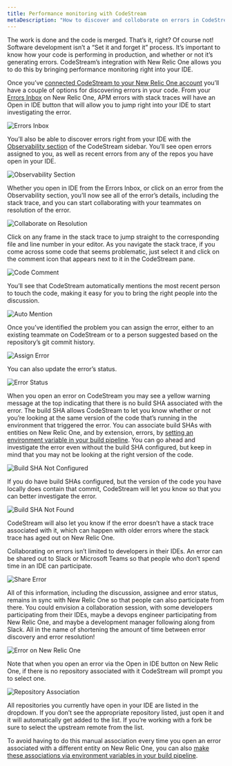 ```yaml
---
title: Performance monitoring with CodeStream
metaDescription: "How to discover and colloborate on errors in CodeStream."
---
```


The work is done and the code is merged. That’s it, right? Of course not!
Software development isn’t a “Set it and forget it” process. It’s important to
know how your code is performing in production, and whether or not it’s
generating errors. CodeStream’s integration with New Relic One allows you to do
this by bringing performance monitoring right into your IDE.

Once you’ve [connected CodeStream to your New Relic One
account](/docs/codestream/start-here/codestream-new-relic) you’ll have a couple
of options for discovering errors in your code. From your [Errors
Inbox](/docs/errors-inbox/errors-inbox/) on New Relic One, APM errors with stack
traces will have an Open in IDE button that will allow you to jump right into
your IDE to start investigating the error.

![Errors Inbox](/images/ErrorsInbox.png)

You’ll also be able to discover errors right from your IDE with the
[Observability
section](/docs/codestream/codestream-ui-overview/observability-section) of the
CodeStream sidebar. You’ll see open errors assigned to you, as well as recent
errors from any of the repos you have open in your IDE.

![Observability Section](/images/ObservabilitySection.png)

Whether you open in IDE from the Errors Inbox, or click on an error from the
Observability section, you’ll now see all of the error’s details, including the
stack trace, and you can start collaborating with your teammates on resolution
of the error.

![Collaborate on Resolution](/images/Observability-VSC.gif)

Click on any frame in the stack trace to jump straight to the corresponding file
and line number in your editor. As you navigate the stack trace, if you come
across some code that seems problematic, just select it and click on the comment
icon that appears next to it in the CodeStream pane. 

![Code Comment](/images/ErrorCodeComment.png) 

You’ll see that CodeStream automatically mentions the most recent person to
touch the code, making it easy for you to bring the right people into the
discussion.

![Auto Mention](/images/ErrorAutoMention.png)

Once you’ve identified the problem you can assign the error, either to an
existing teammate on CodeStream or to a person suggested based on the
repository’s git commit history.

![Assign Error](/images/ErrorAssignee.png)

You can also update the error’s status.

![Error Status](/images/ErrorStatus.png)

When you open an error on CodeStream you may see a yellow warning message at the
top indicating that there is no build SHA associated with the error. The build
SHA allows CodeStream to let you know whether or not you’re looking at the same
version of the code that’s running in the environment that triggered the error.
You can associate build SHAs with entities on New Relic One, and by extension,
errors, by [setting an environment variable in your build
pipeline](/docs/codestream/start-here/codestream-new-relic/#buildsha). You can go
ahead and investigate the error even without the build SHA configured, but keep
in mind that you may not be looking at the right version of the code.

![Build SHA Not Configured](/images/BuildSHANotConfigured.png)

If you do have build SHAs configured, but the version of the code you have
locally does contain that commit, CodeStream will let you know so that you can
better investigate the error.

![Build SHA Not Found](/images/BuildSHANotFound.png)

CodeStream will also let you know if the error doesn’t have a stack trace
associated with it, which can happen with older errors where the stack trace has
aged out on New Relic One.

Collaborating on errors isn’t limited to developers in their IDEs. An error can
be shared out to Slack or Microsoft Teams so that people who don’t spend time in
an IDE can participate.

![Share Error](/images/ShareError.png)

All of this information, including the discussion, assignee and error status,
remains in sync with New Relic One so that people can also participate from
there. You could envision a collaboration session, with some developers
participating from their IDEs, maybe a devops engineer participating from New
Relic One, and maybe a development manager following along from Slack. All in
the name of shortening the amount of time between error discovery and error
resolution!

![Error on New Relic One](/images/ErrorOnNR1.png)

Note that when you open an error via the Open in IDE button on New Relic One, if
there is no repository associated with it CodeStream will prompt you to select
one.

![Repository Association](/images/RepoAssociation.png)

All repositories you currently have open in your IDE are listed in the dropdown.
If you don’t see the appropriate repository listed, just open it and it will
automatically get added to the list. If you’re working with a fork be sure to
select the upstream remote from the list.

To avoid having to do this manual association every time you open an error
associated with a different entity on New Relic One, you can also [make these
associations via environment variables in your build
pipeline](/docs/codestream/start-here/codestream-new-relic/#repo-url).
